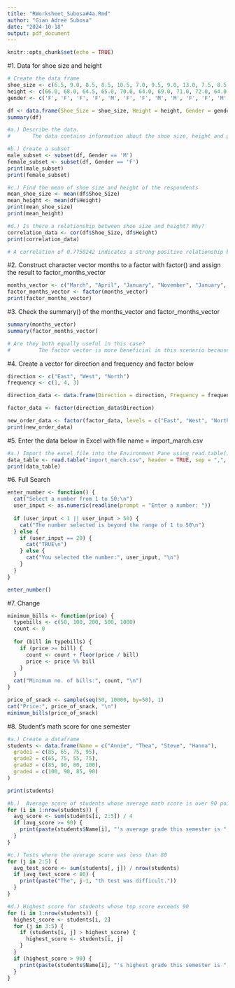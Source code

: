```yaml
---
title: "RWorksheet_Subosa#4a.Rmd"
author: "Gian Adree Subosa"
date: "2024-10-18"
output: pdf_document
---
```


```r
knitr::opts_chunk$set(echo = TRUE)
```

#1. Data for shoe size and height
```r
# Create the data frame
shoe_size <- c(6.5, 9.0, 8.5, 8.5, 10.5, 7.0, 9.5, 9.0, 13.0, 7.5, 8.5, 10.5, 12.0, 10.5, 13.0, 11.5, 8.5, 5.0, 10.0, 6.5, 8.5, 8.5, 10.5, 11.0, 9.0, 13.0)
height <- c(66.0, 68.0, 64.5, 65.0, 70.0, 64.0, 69.0, 71.0, 72.0, 64.0, 67.0, 74.5, 71.0, 71.0, 77.0, 72.0, 59.0, 62.0, 72.0, 66.0, 64.0, 67.0, 69.0, 73.0, 69.0, 70.0)
gender <- c('F', 'F', 'F', 'F', 'M', 'F', 'F', 'M', 'M', 'F', 'F', 'M', 'M', 'M', 'M', 'M', 'F', 'F', 'M', 'F', 'F', 'M', 'M', 'M', 'M', 'M')

df <- data.frame(Shoe_Size = shoe_size, Height = height, Gender = gender)
summary(df)

#a.) Describe the data.
#       The data contains information about the shoe size, height and gender. The data indicates that males tend to have larger shoe sizes and greater heights compared to females, as reflected in the overall summary. 
```

```r
#b.) Create a subset
male_subset <- subset(df, Gender == 'M')
female_subset <- subset(df, Gender == 'F')
print(male_subset)
print(female_subset)
```

```r
#c.) Find the mean of shoe size and height of the respondents
mean_shoe_size <- mean(df$Shoe_Size)
mean_height <- mean(df$Height)
print(mean_shoe_size)
print(mean_height)
```

```r
#d.) Is there a relationship between shoe size and height? Why?
correlation_data <- cor(df$Shoe_Size, df$Height)
print(correlation_data)

# A correlation of 0.7750242 indicates a strong positive relationship between shoe size and height. This means that, generally, as shoe size increases, height also increases among the respondents.
```

#2. Construct character vector months to a factor with factor() and assign the result to factor_months_vector
```r
months_vector <- c("March", "April", "January", "November", "January", "September", "October", "September", "November", "August", "January", "November", "November", "February", "May", "August", "July", "December", "August", "August", "September", "November", "February", "April")
factor_months_vector <- factor(months_vector)
print(factor_months_vector)
```

#3. Check the summary() of the months_vector and factor_months_vector
```r
summary(months_vector)
summary(factor_months_vector)

# Are they both equally useful in this case?
#         The factor vector is more beneficial in this scenario because it provides a clear split of the number of occurrences for each month, making data analysis and interpretation easier. In contrast, the character vector lacks the ability to summarize the frequency of unique values. As a result, turning the months to a factor with factor() is more suited for evaluating categorical data such as month names.
```

#4. Create a vector for direction and frequency and factor below
```r
direction <- c("East", "West", "North")
frequency <- c(1, 4, 3)

direction_data <- data.frame(Direction = direction, Frequency = frequency)

factor_data <- factor(direction_data$Direction)

new_order_data <- factor(factor_data, levels = c("East", "West", "North"))
print(new_order_data)
```

#5. Enter the data below in Excel with file name = import_march.csv
```r
#a.) Import the excel file into the Environment Pane using read.table() function
data_table <- read.table("import_march.csv", header = TRUE, sep = ",", stringsAsFactors = FALSE)
print(data_table)
```

#6. Full Search
```r
enter_number <- function() {
  cat("Select a number from 1 to 50:\n")
  user_input <- as.numeric(readline(prompt = "Enter a number: "))
  
  if (user_input < 1 || user_input > 50) {
    cat("The number selected is beyond the range of 1 to 50\n")
  } else {
    if (user_input == 20) {
      cat("TRUE\n")
    } else {
      cat("You selected the number:", user_input, "\n")
    }
  }
}

enter_number()
```

#7. Change
```r
minimum_bills <- function(price) {
  typebills <- c(50, 100, 200, 500, 1000)
  count <- 0
  
  for (bill in typebills) {
    if (price >= bill) {
      count <- count + floor(price / bill)
      price <- price %% bill
    }
  }
  cat("Minimum no. of bills:", count, "\n")
}

price_of_snack <- sample(seq(50, 10000, by=50), 1)
cat("Price:", price_of_snack, "\n")
minimum_bills(price_of_snack)
```

#8. Student’s math score for one semester
```r
#a.) Create a dataframe
students <- data.frame(Name = c("Annie", "Thea", "Steve", "Hanna"),
  grade1 = c(85, 65, 75, 95),
  grade2 = c(65, 75, 55, 75),
  grade3 = c(85, 90, 80, 100),
  grade4 = c(100, 90, 85, 90)
)

print(students)
```

```r
#b.)  Average score of students whose average math score is over 90 points during the semester
for (i in 1:nrow(students)) {
  avg_score <- sum(students[i, 2:5]) / 4
  if (avg_score >= 90) {
    print(paste(students$Name[i], "'s average grade this semester is ", avg_score, sep=""))
  }
}
```

```r
#c.) Tests where the average score was less than 80
for (j in 2:5) {
  avg_test_score <- sum(students[, j]) / nrow(students)
  if (avg_test_score < 80) {
    print(paste("The", j-1, "th test was difficult."))
  }
}
```

```r
#d.) Highest score for students whose top score exceeds 90
for (i in 1:nrow(students)) {
  highest_score <- students[i, 2]
  for (j in 3:5) {
    if (students[i, j] > highest_score) {
      highest_score <- students[i, j]
    }
  }
  if (highest_score > 90) {
    print(paste(students$Name[i], "'s highest grade this semester is ", highest_score, sep=""))
  }
}
```

